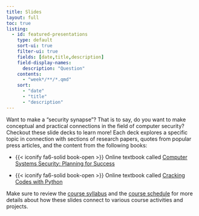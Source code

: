 ```yaml
---
title: Slides
layout: full
toc: true
listing:
  - id: featured-presentations
    type: default
    sort-ui: true
    filter-ui: true
    fields: [date,title,description]
    field-display-names:
      description: "Question"
    contents:
      - "week*/**/*.qmd"
    sort:
      - "date"
      - "title"
      - "description"
---
```


Want to make a "security synapse"? That is to say, do you want to make
conceptual and practical connections in the field of computer security?
Checkout these slide decks to learn more! Each deck explores a specific topic
in connection with sections of research papers, quotes from popular press
articles, and the content from the following books:

- {{< iconify fa6-solid book-open >}} Online textbook called [Computer Systems
Security: Planning for Success](https://web.njit.edu/~rt494/security/) 

- {{< iconify fa6-solid book-open >}} Online textbook called [Cracking Codes
with Python](https://inventwithpython.com/cracking/) 

Make sure to review the [course syllabus](../syllabus/index.qmd) and the
[course schedule](../schedule/index.qmd) for more details about how these
slides connect to various course activities and projects.

:::{#featured-presentations}
:::
